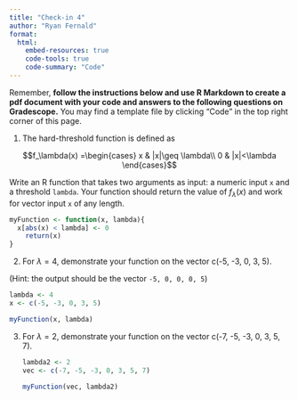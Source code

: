 ```yaml
---
title: "Check-in 4"
author: "Ryan Fernald"
format: 
  html:
    embed-resources: true
    code-tools: true
    code-summary: "Code"
---
```


Remember, **follow the instructions below and use R Markdown to create a pdf document with your code and answers to the following questions on Gradescope.** You may find a template file by clicking "Code" in the top right corner of this page.

1.  The hard-threshold function is defined as

$$f_\lambda(x) =\begin{cases}
x & |x|\geq \lambda\\
0 & |x|<\lambda
\end{cases}$$

Write an R function that takes two arguments as input: a numeric input `x` and a threshold `lambda`. Your function should return the value of $f_\lambda(x)$ and work for vector input `x` of any length.

```r
myFunction <- function(x, lambda){
  x[abs(x) < lambda] <- 0
    return(x)
}

```

2.  For $\lambda=4$, demonstrate your function on the vector c(-5, -3, 0, 3, 5).

(Hint: the output should be the vector `-5, 0, 0, 0, 5`)

```r
lambda <- 4
x <- c(-5, -3, 0, 3, 5)

myFunction(x, lambda)
```

3.  For $\lambda=2$, demonstrate your function on the vector c(-7, -5, -3, 0, 3, 5, 7).

    ```r
    lambda2 <- 2
    vec <- c(-7, -5, -3, 0, 3, 5, 7)

    myFunction(vec, lambda2)
    ```

    \
